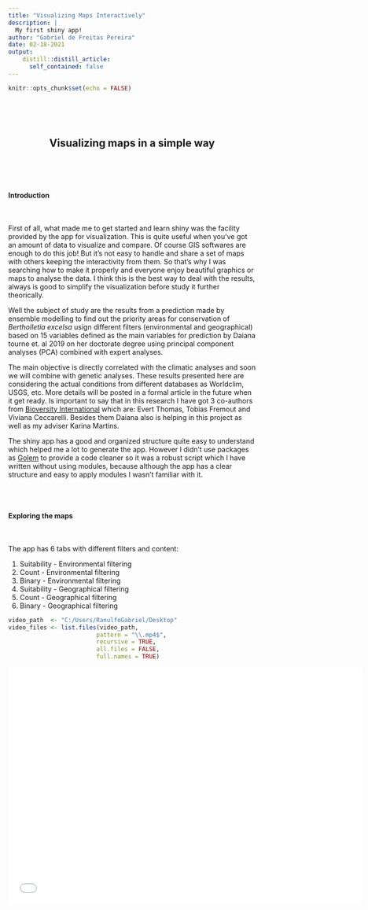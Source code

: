 ```yaml
---
title: "Visualizing Maps Interactively"
description: |
  My first shiny app!
author: "Gabriel de Freitas Pereira"
date: 02-18-2021
output:
    distill::distill_article:
      self_contained: false
---
```



```r
knitr::opts_chunk$set(echo = FALSE)
```
\  

\  
<div style="text-align: center">  
## Visualizing maps in a simple way ##
</div>
\ 
  

\  

#### __Introduction__ 

\  
\  

<div class=text-justify>

  First of all, what made me to get started and learn shiny was the facility provided by the app
for visualization. This is quite useful when you've got an amount of data to visualize and compare.
Of course GIS softwares are enough to do this job! But it's not easy to handle and share a set of maps
with others keeping the interactivity from them. So that's why I was searching how to make it properly and everyone enjoy beautiful graphics or maps to analyse the data. I think this is the best way to deal with the results, always is good to simplify the visualization before study it further theorically.

  Well the subject of study are the results from a prediction made by ensemble modelling to find out
the priority areas for conservation of _Bertholletia excelsa_ usign different filters (environmental and
geographical) based on 15 variables defined as the main variables for prediction by Daiana tourne et. al 2019 on her doctorate degree using principal component analyses (PCA) combined with expert analyses.

  The main objective is directly correlated with the climatic analyses and soon we will combine with genetic analyses. These results presented here are considering the actual conditions from different databases as Worldclim, USGS, etc. More details will be posted in a formal article in the future when it get ready.
Is important to say that in this research I have got 3 co-authors from [Bioversity International](https://www.bioversityinternational.org/) which are: Evert Thomas, Tobias Fremout and Viviana Ceccarelli. Besides them Daiana also is helping in this project as well as my adviser Karina Martins.

  The shiny app has a good and organized structure quite easy to understand which helped me a lot to
generate the app. However I didn't use packages as [Golem](https://cran.r-project.org/web/packages/golem/golem.pdf) to provide a code cleaner so it was a robust script which I have written without using modules, because although the app has a clear structure and easy to apply modules I wasn't familiar with it.


</div>

\          
\  

#### __Exploring the maps__        

\  
\  

  The app has 6 tabs with different filters and content:
  
1. Suitability - Environmental filtering
1. Count - Environmental filtering
1. Binary - Environmental filtering
1. Suitability - Geographical filtering
1. Count - Geographical filtering
1. Binary - Geographical filtering   


```r
video_path  <- "C:/Users/RanulfoGabriel/Desktop"
video_files <- list.files(video_path,
                         pattern = "\\.mp4$",
                         recursive = TRUE,
                         all.files = FALSE,
                         full.names = TRUE)
```

<iframe width="720" height="480" src="`r video_files[1]`" align="middle" frameborder="0" allowfullscreen></iframe>




